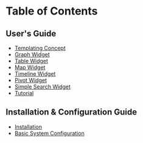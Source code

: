 = Table of Contents = 
== User's Guide ==
<ul>
<li>[[Help:TemplatingConcept | Templating Concept]] </li>
<li>[[Help:GraphWidget | Graph Widget]] </li>
<li>[[Help:TableWidget | Table Widget]] </li>
<li>[[Help:MapWidget | Map Widget]] </li>
<li>[[Help:TimelineWidget | Timeline Widget]] </li>
<li>[[Help:PivotWidget | Pivot Widget]] </li>
<li>[[Help:SimpleSearchWidget | Simple Search Widget]] </li>
<li>[[Help:Tutorial | Tutorial]] </li>
</ul>
== Installation & Configuration Guide ==
<ul>
<li>[[Help:Installation | Installation]] </li>
<li>[[Help:BasicSystemConfiguration | Basic System Configuration]] </li>
</ul>

<!-- == Developer Guide ==
tbd
-->